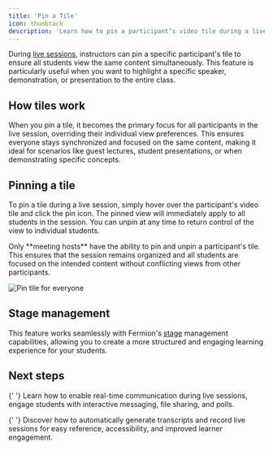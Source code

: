 ```yaml
---
title: 'Pin a Tile'
icon: thumbtack
description: 'Learn how to pin a participant’s video tile during a live session to keep all students focused on the same content.'
---
```


During [live sessions](/live-classes/what-are-live-classes), instructors can pin a specific participant's tile to ensure all students view the same content simultaneously. This feature is particularly useful when you want to highlight a specific speaker, demonstration, or presentation to the entire class.

## How tiles work

When you pin a tile, it becomes the primary focus for all participants in the live session, overriding their individual view preferences. This ensures everyone stays synchronized and focused on the same content, making it ideal for scenarios like guest lectures, student presentations, or when demonstrating specific concepts.

## Pinning a tile

To pin a tile during a live session, simply hover over the participant's video tile and click the pin icon. The pinned view will immediately apply to all students in the session. You can unpin at any time to return control of the view to individual students.

<Tip>
	Only **meeting hosts** have the ability to pin and unpin a participant's tile. This ensures that
	the session remains organized and all students are focused on the intended content without
	conflicting views from other participants.
</Tip>

![Pin tile for everyone](https://67d6ad5ef66ee0901532fd2f.storage.fermion.app/public-uncached/object-store-public-files/uploads/22-09-2025/seelen-ui_EjLoHMTZsT.yhqihy.png)

## Stage management

This feature works seamlessly with Fermion's [stage](/live-classes/invite-to-stage) management capabilities, allowing you to create a more structured and engaging learning experience for your students.

## Next steps

<Columns cols={2}>

{' '}
<Card title="Live chat" href="/live-classes/live-chat">
	Learn how to enable real-time communication during live sessions, engage students with
	interactive messaging, file sharing, and polls.
</Card>

{' '}
<Card title="AI transcripts & auto recording" href="/live-classes/recording-and-captions">
	Discover how to automatically generate transcripts and record live sessions for easy reference,
	accessibility, and improved learner engagement.
</Card>

</Columns>
